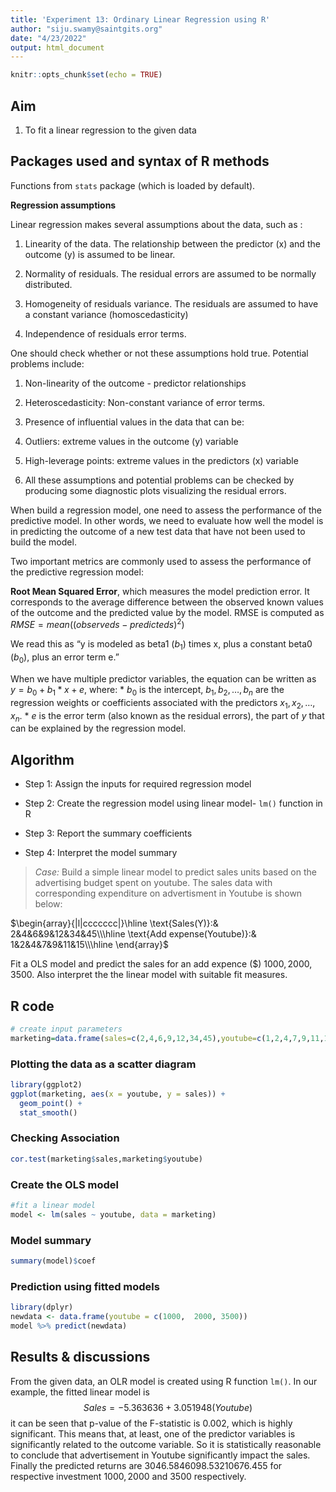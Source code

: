 ---
title: 'Experiment 13: Ordinary Linear Regression using R'
author: "siju.swamy@saintgits.org"
date: "4/23/2022"
output: html_document
---

```{r setup, include=FALSE}
knitr::opts_chunk$set(echo = TRUE)
```

## Aim

1. To fit a linear regression to the given data

## Packages used and syntax of R methods

Functions from `stats` package (which is loaded by default). 

**Regression assumptions**

Linear regression makes several assumptions about the data, such as :

1. Linearity of the data. The relationship between the predictor (x) and the outcome (y) is assumed to be linear.

2. Normality of residuals. The residual errors are assumed to be normally distributed.

3. Homogeneity of residuals variance. The residuals are assumed to have a constant variance (homoscedasticity)

4. Independence of residuals error terms.

One should check whether or not these assumptions hold true. Potential problems include:

1. Non-linearity of the outcome - predictor relationships

2. Heteroscedasticity: Non-constant variance of error terms.

3. Presence of influential values in the data that can be:

4. Outliers: extreme values in the outcome (y) variable

5. High-leverage points: extreme values in the predictors (x) variable

6. All these assumptions and potential problems can be checked by producing some diagnostic plots visualizing the residual errors.

When  build a regression model, one need to assess the performance of the predictive model. In other words, we need to evaluate how well the model is in predicting the outcome of a new test data that have not been used to build the model.

Two important metrics are commonly used to assess the performance of the predictive regression model:

**Root Mean Squared Error**, which measures the model prediction error. It corresponds to the average difference between the observed known values of the outcome and the predicted value by the model. RMSE is computed as $RMSE = mean((observeds - predicteds)^2) %>% sqrt()$

We read this as “y is modeled as beta1 ($b_1$) times x, plus a constant beta0 ($b_0$), plus an error term e.”

When we have multiple predictor variables, the equation can be written as  $y = b_0 + b_1*x + e$, where: * $b_0$ is the intercept, $b_1, b_2,\ldots, b_n$ are the regression weights or coefficients associated with the predictors  $x_1, x_2, \ldots, x_n$.
* $e$  is the error term (also known as the residual errors), the part of $y$ that can be explained by the regression model.


## Algorithm

* Step 1: Assign the inputs for required regression model

* Step 2: Create the regression model using linear model- `lm()` function in R

* Step 3: Report the summary coefficients

* Step 4: Interpret the model summary


>*Case:* Build a simple linear model to predict sales units based on the advertising budget spent on youtube. The sales data with corresponding expenditure on advertisment in Youtube is shown below:

$\begin{array}{|l|ccccccc|}\hline \text{Sales(Y)}:& 2&4&6&9&12&34&45\\\hline \text{Add expense(Youtube)}:& 1&2&4&7&9&11&15\\\hline \end{array}$

Fit a OLS model and predict the sales for an add expence ($\$$) $1000,2000,3500$. Also interpret the the linear model with suitable fit measures.

## R code

```{r}
# create input parameters
marketing=data.frame(sales=c(2,4,6,9,12,34,45),youtube=c(1,2,4,7,9,11,15))
```

### Plotting the data as a scatter diagram

```{r}
library(ggplot2)
ggplot(marketing, aes(x = youtube, y = sales)) +
  geom_point() +
  stat_smooth()
```

### Checking Association

```{r}
cor.test(marketing$sales,marketing$youtube)
```


### Create the OLS model

```{r}
#fit a linear model
model <- lm(sales ~ youtube, data = marketing)
```

### Model summary

```{r}
summary(model)$coef
```
### Prediction using fitted models

```{r, message=FALSE}
library(dplyr)
newdata <- data.frame(youtube = c(1000,  2000, 3500))
model %>% predict(newdata)
```


## Results & discussions

From the given data, an OLR model is created using R function `lm()`. In our example, the fitted linear model is $$Sales=-5.363636+3.051948(Youtube)$$ it can be seen that p-value of the F-statistic is 0.002, which is highly significant. This means that, at least, one of the predictor variables is significantly related to the outcome variable. So it is statistically reasonable to conclude that advertisement in Youtube significantly impact the sales. Finally the predicted returns are $3046.584  6098.532 10676.455$ for respective investment $1000,2000$ and $3500$ respectively.